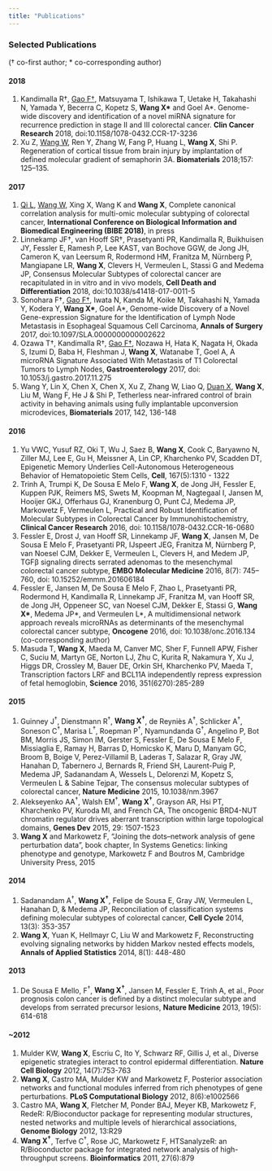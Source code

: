 ```yaml
---
title: "Publications"
---
```


### Selected Publications
(† co-first author; * co-corresponding author)  

#### 2018  
1. Kandimalla R†, <U>Gao F†</U>, Matsuyama T, Ishikawa T, Uetake H, Takahashi N, Yamada Y, Becerra C, Kopetz S, **Wang X\*** and Goel A\*. Genome-wide discovery and identification of a novel miRNA signature for recurrence prediction in stage II and III colorectal cancer. **Clin Cancer Research** 2018, doi:10.1158/1078-0432.CCR-17-3236  
1. Xu Z, <U>Wang W</U>, Ren Y, Zhang W, Fang P, Huang L, **Wang X**, Shi P. Regeneration of cortical tissue from brain injury by implantation of defined molecular gradient of semaphorin 3A. **Biomaterials** 2018;157: 125–135.  

#### 2017  
1. <U>Qi L</U>, <U>Wang W</U>, Xing X, Wang K and **Wang X**, Complete canonical correlation analysis for multi-omic molecular subtyping of colorectal cancer, **International Conference on Biological Information and Biomedical Engineering (BIBE 2018)**, in press
1. Linnekamp JF†, van Hooff SR†, Prasetyanti PR, Kandimalla R, Buikhuisen JY, Fessler E, Ramesh P, Lee KAST, van Bochove GGW, de Jong JH, Cameron K, van Leersum R, Rodermond HM, Franitza M, Nürnberg P, Mangiapane LR, **Wang X**, Clevers H, Vermeulen L, Stassi G and Medema JP, Consensus Molecular Subtypes of colorectal cancer are recapitulated in in vitro and in vivo models, **Cell Death and Differentiation** 2018, doi:10.1038/s41418-017-0011-5  
1. Sonohara F†, <U>Gao F†</U>, Iwata N, Kanda M, Koike M, Takahashi N, Yamada Y, Kodera Y, **Wang X\***, Goel A\*, Genome-wide Discovery of a Novel Gene-expression Signature for the Identification of Lymph Node Metastasis in Esophageal Squamous Cell Carcinoma, **Annals of Surgery** 2017, doi:10.1097/SLA.0000000000002622  
1. Ozawa T†, Kandimalla R†, <U>Gao F†</U>, Nozawa H, Hata K, Nagata H, Okada S, Izumi D, Baba H, Fleshman J, **Wang X**, Watanabe T, Goel A, A microRNA Signature Associated With Metastasis of T1 Colorectal Tumors to Lymph Nodes, **Gastroenterology** 2017, doi: 10.1053/j.gastro.2017.11.275  
1. Wang Y, Lin X, Chen X, Chen X, Xu Z, Zhang W, Liao Q, <U>Duan X</U>, **Wang X**, Liu M, Wang F, He J & Shi P, Tetherless near-infrared control of brain activity in behaving animals using fully implantable upconversion microdevices, **Biomaterials** 2017, 142, 136-148  

#### 2016  
1. Yu VWC, Yusuf RZ, Oki T, Wu J, Saez B, **Wang X**, Cook C, Baryawno N, Ziller MJ, Lee E, Gu H, Meissner A, Lin CP, Kharchenko PV, Scadden DT, Epigenetic Memory Underlies Cell-Autonomous Heterogeneous Behavior of Hematopoietic Stem Cells, **Cell**, 167(5):1310 - 1322
1. Trinh A, Trumpi K, De Sousa E Melo F, **Wang X**, de Jong JH, Fessler E, Kuppen PJK, Reimers MS, Swets M, Koopman M, Nagtegaal I, Jansen M, Hooijer GKJ, Offerhaus GJ, Kranenburg O, Punt CJ, Medema JP, Markowetz F, Vermeulen L, Practical and Robust Identification of Molecular Subtypes in Colorectal Cancer by Immunohistochemistry, **Clinical Cancer Research** 2016, doi: 10.1158/1078-0432.CCR-16-0680
1. Fessler E, Drost J, van Hooff SR, Linnekamp JF, **Wang X**, Jansen M, De Sousa E Melo F, Prasetyanti PR, IJspeert JEG, Franitza M, Nürnberg P, van Noesel CJM, Dekker E, Vermeulen L, Clevers H, and Medem JP, TGFβ signaling directs serrated adenomas to the mesenchymal colorectal cancer subtype, **EMBO Molecular Medicine** 2016, 8(7): 745–760, doi: 10.15252/emmm.201606184
1. Fessler E, Jansen M, De Sousa E Melo F, Zhao L, Prasetyanti PR, Rodermond H, Kandimalla R, Linnekamp JF, Franitza M, van Hooff SR, de Jong JH, Oppeneer SC, van Noesel CJM, Dekker E, Stassi G, **Wang X\***, Medema JP\*, and Vermeulen L\*, A multidimensional network approach reveals microRNAs as determinants of the mesenchymal colorectal cancer subtype, **Oncogene** 2016, doi: 10.1038/onc.2016.134 (co-corresponding author)
1. Masuda T, **Wang X**, Maeda M, Canver MC, Sher F, Funnell APW, Fisher C, Suciu M, Martyn GE, Norton LJ, Zhu C, Kurita R, Nakamura Y, Xu J, Higgs DR, Crossley M, Bauer DE, Orkin SH, Kharchenko PV, Maeda T, Transcription factors LRF and BCL11A independently repress expression of fetal hemoglobin, **Science** 2016, 351(6270):285-289

#### 2015
1. Guinney J<sup>†</sup>, Dienstmann R<sup>†</sup>, **Wang X<sup>†</sup>**, de Reyniès A<sup>†</sup>, Schlicker A<sup>†</sup>, Soneson C<sup>†</sup>, Marisa L<sup>†</sup>, Roepman P<sup>†</sup>, Nyamundanda G<sup>†</sup>, Angelino P, Bot BM, Morris JS, Simon IM, Gerster S, Fessler E, De Sousa E Melo F, Missiaglia E, Ramay H, Barras D, Homicsko K, Maru D, Manyam GC, Broom B, Boige V, Perez-Villamil B, Laderas T, Salazar R, Gray JW, Hanahan D, Tabernero J, Bernards R, Friend SH, Laurent-Puig P, Medema JP, Sadanandam A, Wessels L, Delorenzi M, Kopetz S, Vermeulen L & Sabine Tejpar, The consensus molecular subtypes of colorectal cancer, **Nature Medicine** 2015, 10.1038/nm.3967
1. Alekseyenko AA<sup>†</sup>, Walsh EM<sup>†</sup>, **Wang X<sup>†</sup>**, Grayson AR, Hsi PT, Kharchenko PV, Kuroda MI, and French CA, The oncogenic BRD4-NUT chromatin regulator drives aberrant transcription within large topological domains, **Genes Dev** 2015, 29: 1507-1523
1. **Wang X** and Markowetz F, "Joining the dots–network analysis of gene perturbation data", book chapter, In Systems Genetics: linking phenotype and genotype, Markowetz F and Boutros M, Cambridge University Press, 2015

#### 2014
1. Sadanandam A<sup>†</sup>, **Wang X<sup>†</sup>**, Felipe de Sousa E, Gray JW, Vermeulen L, Hanahan D, & Medema JP, Reconciliation of classification systems defining molecular subtypes of colorectal cancer, **Cell Cycle** 2014, 13(3): 353-357
1. **Wang X**, Yuan K, Hellmayr C, Liu W and Markowetz F, Reconstructing evolving signaling networks by hidden Markov nested effects models, **Annals of Applied Statistics** 2014, 8(1): 448-480

#### 2013
1. De Sousa E Mello, F<sup>†</sup>, **Wang X<sup>†</sup>**, Jansen M, Fessler E, Trinh A, et al., Poor prognosis colon cancer is defined by a distinct molecular subtype and develops from serrated precursor lesions, **Nature Medicine** 2013, 19(5): 614-618

#### ~2012
1. Mulder KW, **Wang X**, Escriu C, Ito Y, Schwarz RF, Gillis J, et al., Diverse epigenetic strategies interact to control epidermal differentiation. **Nature Cell Biology** 2012, 14(7):753-763
1. **Wang X**, Castro MA, Mulder KW and Markowetz F, Posterior association networks and functional modules inferred from rich phenotypes of gene perturbations. **PLoS Computational Biology** 2012, 8(6):e1002566
1. Castro MA, **Wang X**, Fletcher M, Ponder BAJ, Meyer KB, Markowetz F, RedeR: R/Bioconductor package for representing modular structures, nested networks and multiple levels of hierarchical associations, **Genome Biology** 2012, 13:R29
1. **Wang X<sup>†</sup>**, Terfve C<sup>†</sup>, Rose JC, Markowetz F, HTSanalyzeR: an R/Bioconductor package for integrated network analysis of high-throughput screens. **Bioinformatics** 2011, 27(6):879